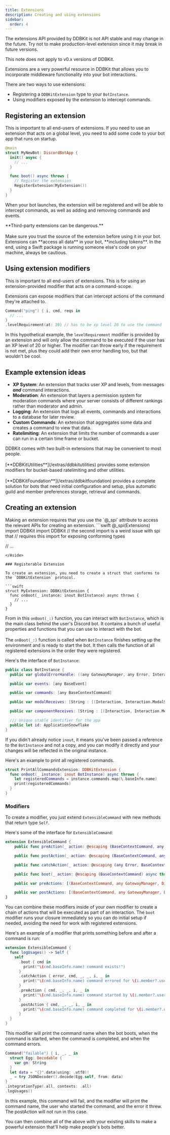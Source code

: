 ```yaml
---
title: Extensions
description: Creating and using extensions
sidebar:
  order: 4
---
```


<Aside type="danger">
The extensions API provided by DDBKit is not API stable and may change in the future.
Try not to make production-level extension since it may break in future versions.

This note does not apply to v0.x versions of DDBKit.
</Aside>

Extensions are a very powerful resource in DDBKit that allows you to incorporate middleware functionality into your bot interactions.

There are two ways to use extensions:
- Registering a `DDBKitExtension` type to your `BotInstance`.
- Using modifiers exposed by the extension to intercept commands.

## Registering an extension

This is important to all end-users of extensions. If you need to use an extension that acts on a global level,
you need to add some code to your bot app that runs on startup.

```swift
@main
struct MyNewBot: DiscordBotApp {
  init() async {
    // ...
  }

  func boot() async throws {
    // Register the extension
    RegisterExtension(MyExtension())
  }
}
```

When your bot launches, the extension will be registered and will be able to intercept commands, as well as adding and removing commands and events.

<Aside type="caution">
**Third-party extensions can be dangerous.**<br></br>
Make sure you trust the source of the extension before using it in your bot.
Extensions can **access all data** in your bot, **including tokens**.
In the end, using a Swift package is running someone else's code on your machine, always be cautious.
</Aside>

## Using extension modifiers

This is important to all end-users of extensions. This is for using an extension-provided modifier that acts on a command-scope.

Extensions can expose modifiers that can intercept actions of the command they're attached to.

```swift
Command("ping") { i, cmd, reqs in
  // ...
}
.levelRequirement(at: 20) // has to be xp level 20 to use the command
```

In this hypothetical example, the `levelRequirement` modifier is provided by an extension and will only allow the command to be executed if the user has an XP level of 20 or higher.
The modifier can throw early if the requirement is not met, plus they could add their own error handling too, but that wouldn't be cool.

## Example extension ideas

- **XP System**: An extension that tracks user XP and levels, from messages ***and*** command interactions.
- **Moderation**: An extension that layers a permission system for moderation commands where your server consists of different rankings rather than moderator and admin.
- **Logging**: An extension that logs all events, commands and interactions to a database for later review.
- **Custom Commands**: An extension that aggregates some data and creates a command to view that data.
- **Ratelimiting**: An extension that limits the number of commands a user can run in a certain time frame or bucket.

<Aside type="tip">
DDBKit comes with two built-in extensions that may be convenient to most people.<br></br>
[**DDBKitUtilities**](/extras/ddbkitutilities) provides some extension modifiers for bucket-based ratelimiting and other utilities.<br></br>
[**DDBKitFoundation**](/extras/ddbkitfoundation) provides a complete solution for bots that need initial configuration and setup, plus automatic guild and member preferences storage, retrieval and commands.
</Aside>

## Creating an extension

<Aside type="note">
Making an extension requires that you use the `@_spi` attribute to access the relevant APIs for creating an extension.
```swift
@_spi(Extensions) import DDBKit
import DDBKit 
// the second import is a weird issue with spi that
// requires this import for exposing conforming types

// ...
```
</Aside>

### Registerable Extension

To create an extension, you need to create a struct that conforms to the `DDBKitExtension` protocol.

```swift
struct MyExtension: DDBKitExtension {
  func onBoot(_ instance: inout BotInstance) async throws {
    // ...
  }
}
```

From in this `onBoot(_:)` function, you can interact with `BotInstance`, which is the main class behind the user's Discord bot.
It contains a bunch of useful properties and functions that you can use to interact with the bot.<br></br>
The `onBoot(_:)` function is called when `BotInstance` finishes setting up the environment and is ready to start the bot. 
It then calls the function of all registered extensions in the order they were registered.

Here's the interface of `BotInstance`:

```swift
public class BotInstance {
  public var globalErrorHandle: ((any GatewayManager, any Error, Interaction) async throws -> Void)?

  public var events: [any BaseEvent]

  public var commands: [any BaseContextCommand]

  public var modalReceives: [String : [(Interaction, Interaction.ModalSubmit, DatabaseBranches) async throws -> Void]]

  public var componentReceives: [String : [(Interaction, Interaction.MessageComponent, DatabaseBranches) async throws -> Void]]

  /// Unique stable identifier for the app
  public let id: ApplicationSnowflake
}
```

If you didn't already notice `inout`, it means you've been passed a reference to the `BotInstance` and not a copy, 
and you can modify it directly and your changes will be reflected in the original instance.

Here's an example to print all registered commands.

```swift
struct PrintAllCommandsExtension: DDBKitExtension {
  func onBoot(_ instance: inout BotInstance) async throws {
    let registeredCommands = instance.commands.map(\.baseInfo.name)
    print(registeredCommands)
  }
}
```

### Modifiers

To create a modifier, you just extend `ExtensibleCommand` with new methods that return type `Self`.

Here's some of the interface for `ExtensibleCommand`:

```swift
extension ExtensibleCommand {
    public func preAction(_ action: @escaping (BaseContextCommand, any GatewayManager, DiscordCache, Interaction, DatabaseBranches) async throws -> Void) -> Self

    public func postAction(_ action: @escaping (BaseContextCommand, any GatewayManager, DiscordCache, Interaction, DatabaseBranches) async throws -> Void) -> Self

    public func catchAction(_ action: @escaping (any Error, BaseContextCommand, any GatewayManager, DiscordCache, Interaction, DatabaseBranches) async throws -> Void) -> Self

    public func boot(_ action: @escaping (BaseContextCommand) async throws -> Void) -> Self

    public var preActions: [(BaseContextCommand, any GatewayManager, DiscordCache, Interaction, DatabaseBranches) async throws -> Void]

    public var postActions: [(BaseContextCommand, any GatewayManager, DiscordCache, Interaction, DatabaseBranches) async throws -> Void]
}
```

You can combine these modifiers inside of your own modifier to create a chain of actions that will be executed as part of an interaction.
The `boot` modifier runs your closure immediately so you can do initial setup if needed, avoiding the need for work with registered extensions.

Here's an example of a modifier that prints something before and after a command is run:

```swift
extension ExtensibleCommand {
  func logUsages() -> Self {
    self
      .boot { cmd in
        print("\(cmd.baseInfo.name) command exists!")
      }
      .catchAction { error, cmd, _, _, i, _ in
        print("\(cmd.baseInfo.name) command errored for \(i.member?.user?.username ?? "unknown user") with error: \(error)")
      }
      .preAction { cmd, _, _, i, _ in
        print("\(cmd.baseInfo.name) command started by \(i.member?.user?.username ?? "unknown user")")
      }
      .postAction { cmd, _, _, i, _ in
        print("\(cmd.baseInfo.name) command completed for \(i.member?.user?.username ?? "unknown user")")
      }
  }
}
```

This modifier will print the command name when the bot boots, 
when the command is started, when the command is completed, and when the command errors.

```swift
Command("failable") { i, _, _ in
  struct Egg: Decodable {
    var gm: String
  }
  let data = "{}".data(using: .utf8)!
  _ = try JSONDecoder().decode(Egg.self, from: data)
}
.integrationType(.all, contexts: .all)
.logUsages()
```

In this example, this command will fail, and the modifier will print the command name, 
the user who started the command, and the error it threw. The postAction will not run in this case.

You can then combine all of the above with your existing skills to make a powerful extension that'll help make people's bots better.
